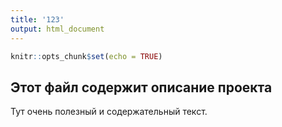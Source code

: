 ```yaml
---
title: '123'
output: html_document
---
```


```r
knitr::opts_chunk$set(echo = TRUE)
```

## Этот файл содержит описание проекта

Тут очень полезный и содержательный текст.
